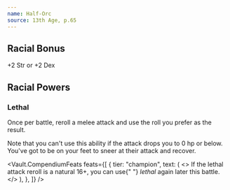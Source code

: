 ```yaml
---
name: Half-Orc
source: 13th Age, p.65
---
```


## Racial Bonus

+2 Str or +2 Dex

## Racial Powers

### Lethal

Once per battle, reroll a melee attack and use the roll you prefer as the result.

Note that you can't use this ability if the attack drops you to 0 hp or below. You've got to be on your feet to sneer at their attack and recover.

<Vault.CompendiumFeats
  feats={[
    {
      tier: "champion",
      text: (
        <>
          If the lethal attack reroll is a natural 16+, you can use{" "}
          <em>lethal</em> again later this battle.
        </>
      ),
    },
  ]}
/>
